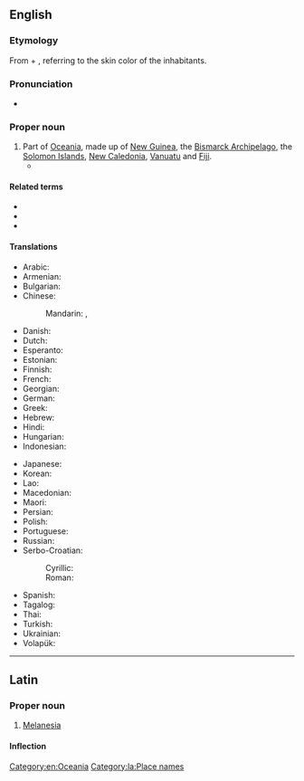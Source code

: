 {{also|melanesia|Melanésia}}
==English==
{{wikipedia}}

===Etymology===
From {{etyl|grc|en}} {{m|grc|μέλας||dark}} + {{m|grc|νῆσος||island}}, referring to the skin color of the inhabitants.

===Pronunciation===
* {{a|US}} {{rhymes|iːʒə|lang=en}}

===Proper noun===
{{en-proper noun}}

# Part of [[Oceania]], made up of [[New Guinea]], the [[Bismarck Archipelago]], the [[Solomon Islands]], [[New Caledonia]], [[Vanuatu]] and [[Fiji]].
#* {{quote-journal
|passage=My job, then, is that of a cultural and religious broker of sorts, co-opting '''Melanesia''' to serve as a stimulus to thought in Le Moyne classrooms.
|page=315
|title=Thinking and teaching with the indigenous traditions of Melanesia
|journal=Beyond primitivism: indigenous religious traditions and modernity
|author=Mary N. MacDonald
|publisher=Routledge
|year=2004
|isbn=041527320X}}

====Related terms====
* {{l|en|Melanie}}
* {{l|en|Micronesia}}
* {{l|en|Polynesia}}

====Translations====
{{trans-top|part of Oceania}}
* Arabic: {{t|ar|مِيلَانِيزِيَا|f|tr=milānīziyā}}
* Armenian: {{t|hy|Մելանեզիա}}
* Bulgarian: {{t|bg|Мелане́зия|f|tr=Melanézija|sc=Cyrl}}
* Chinese:
*: Mandarin: {{t+|cmn|美拉尼西亞|sc=Hani}}, {{t+|cmn|美拉尼西亚|tr=Měilāníxīyà|sc=Hani}}
* Danish: {{t+|da|Melanesien|p}}
* Dutch: {{t+|nl|Melanesië}}
* Esperanto: {{t|eo|Melanezio}}
* Estonian: {{t|et|Melaneesia}}
* Finnish: {{t|fi|Melanesia}}
* French: {{t+|fr|Mélanésie|f}}
* Georgian: {{t|ka|მელანეზია}}
* German: {{t|de|Melanesien|n}}
* Greek: {{t|el|Μελανησία|f}}
* Hebrew: {{t|he|מלנזיה|sc=Hebr}}
* Hindi: {{t|hi|मॅलानिशिया|tr=melāniśiyā|sc=Deva}}
* Hungarian: {{t+|hu|Melanézia}}
* Indonesian: {{t|id|Melenasia}}
{{trans-mid}}
* Japanese: {{t|ja|メラネシア|tr=Meraneshia}}
* Korean: {{t|ko|멜라네시아|tr=Mellanesia|sc=Kore}}
* Lao: {{t|lo|ເມລາເນເຊຍ|sc=Laoo}}
* Macedonian: {{t|mk|Мелане́зија|f|tr=Melanézija}}
* Maori: {{t|mi|Meranihia}}
* Persian: {{t+|fa|ملانزی|sc=fa-Arab}}
* Polish: {{t+|pl|Melanezja|f}}
* Portuguese: {{t+|pt|Melanésia|f}}
* Russian: {{t+|ru|Мелане́зия|f|tr=Melanɛ́zija}}
* Serbo-Croatian:
*: Cyrillic: {{t|sh|Меланезија|f}}
*: Roman: {{t+|sh|Melanezija|f}}
* Spanish: {{t|es|Melanesia|f}}
* Tagalog: {{t|tl|Timpuluan}}
* Thai: {{t|th|เมลานีเซีย|tr=maylaaneesia}}
* Turkish: {{t+|tr|Melanezya}}
* Ukrainian: {{t|uk|Мелане́зія|f|tr=Melanézija|sc=Cyrl}}
* Volapük: {{t+|vo|Bläga-Seanuäns}}
{{trans-bottom}}

[[Category:en:Oceania]]

----

==Latin==
{{wikipedia|lang=la}}

===Proper noun===
{{la-proper noun|Melānēsia|Melānēsiae|f|first}}

# {{lb|la|New Latin}} [[#English|Melanesia]]

====Inflection====
{{la-decl-1st|loc=1|num=sg|Melānēsi}}

[[Category:la:Place names]]